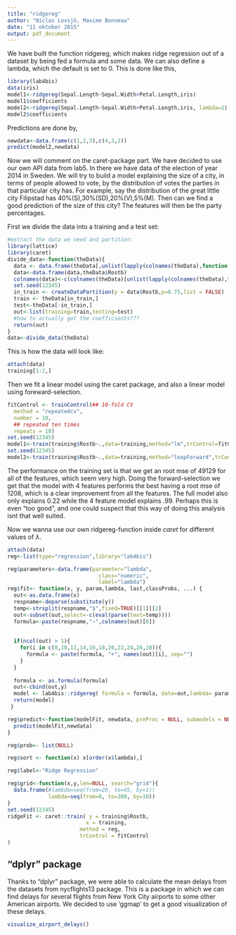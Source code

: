 ```yaml
---
title: "ridgereg"
author: "Niclas Lovsjö, Maxime Bonneau"
date: "11 oktober 2015"
output: pdf_document
---
```


We have built the function ridgereg, which makes ridge regression out of a dataset by being fed a formula and some data. We can also define a lambda, which the default is set to 0. This is done like this,

```r
library(lab4bis)
data(iris)
model1<-ridgereg(Sepal.Length~Sepal.Width+Petal.Length,iris)
model1$coefficients
model2<-ridgereg(Sepal.Length~Sepal.Width+Petal.Length,iris, lambda=2)
model2$coefficients
```
  
Predictions are done by,
  
```r
newdata<-data.frame(c(1,2,3),c(4,3,2))
predict(model2,newdata)
```


Now we will comment on the caret-package part. We have decided to use our own API data from lab5. In there we have data of the election of year 2014 in Sweden. We will try to build a model explaining the size of a city, in terms of people allowed to vote, by the distribution of votes the parties in that particular city has. For example, say the distribution of the great little city Filipstad has 40%(S),30%(SD),20%(V),5%(M). Then can we find a good prediction of the size of this city? The features will then be the party percentages.  
  
First we divide the data into a training and a test set:
```r
#extract the data we need and partition:
library(lattice)
library(caret)
divide_data<-function(theData){
  data <- data.frame(theData[,unlist(lapply(colnames(theData),function(y) substr(y,start=nchar(y)-2,stop=nchar(y))))=="tal"])
  data<-data.frame(data,theData$Rostb)
  colnames(data)<-c(colnames(theData)[unlist(lapply(colnames(theData),function(y) substr(y,start=nchar(y)-2,stop=nchar(y))))=="tal"],"Rostb")
  set.seed(12345)
  in_train <- createDataPartition(y = data$Rostb,p=0.75,list = FALSE)
  train <- theData[in_train,]
  test<-theData[-in_train,]
  out<-list(training=train,testing=test)
  #how to actually get the coefficients???
  return(out)
}
data<-divide_data(theData)
```
  
This is how the data will look like:
```r
attach(data)
training[1:2,]
```
  
Then we fit a linear model using the caret package, and also a linear model using foreward-selection.  
  
```r
fitControl <- trainControl(## 10-fold CV
  method = "repeatedcv",
  number = 10,
  ## repeated ten times
  repeats = 10)
set.seed(12345)
model1<-train(training$Rostb~.,data=training,method="lm",trControl=fitControl)
set.seed(12345)
model2<-train(training$Rostb~.,data=training,method="leapForward",trControl=fitControl)
```
  
The performance on the training set is that we get an root mse of 49129 for all of the features, which seem very high. Doing the forward-selection we get that the model with 4 features performs the best having a root mse of 1208, which is a clear improvement from all the features. The full model also only explains 0.22 while the 4 feature model explains .99. Perhaps this is even "too good", and one could suspect that this way of doing this analysis isnt that well suited. 
  
Now we wanna use our own ridgereg-function inside $\textit{caret}$ for different values of $\lambda$.  
  
```r
attach(data)
reg<-list(type="regression",library="lab4bis")

reg$parameters<-data.frame(parameter="lambda",
                             class="numeric",
                             label="lambda")
reg$fit<- function(x, y, param,lambda, last,classProbs, ...) {
  out<-as.data.frame(x)
  respname<-deparse(substitute(y))
  temp<-strsplit(respname,"$",fixed=TRUE)[[1]][2]
  out<-subset(out,select=-c(eval(parse(text=temp))))
  formula<-paste(respname,"~",colnames(out)[6])
  
  
  if(ncol(out) > 1){
    for(i in c(8,10,12,14,16,18,20,22,24,26,28)){
      formula <- paste(formula, "+", names(out)[i], sep="")
    }
  }
  
  formula <- as.formula(formula)
  out<-cbind(out,y)
  model <- lab4bis::ridgereg( formula = formula, data=out,lambda= param$lambda)
  return(model)
 }

reg$predict<-function(modelFit, newdata, preProc = NULL, submodels = NULL){
  predict(modelFit,newdata)
}

reg$prob<- list(NULL)

reg$sort <- function(x) x[order(x$lambda),]

reg$label<-"Ridge Regression"

reg$grid<-function(x,y,len=NULL, search="grid"){
  data.frame(#lambda=seq(from=20, to=45, by=1))
             lambda=seq(from=0, to=200, by=10))
}
set.seed(12345)
ridgeFit <- caret::train( y = training$Rostb,
                         x = training,
                       method = reg,
                       trControl = fitControl
)
```

## "dplyr" package

Thanks to "dplyr" package, we were able to calculate the mean delays from the datasets from nycflights13 package.
This is a package in which we can find delays for several flights from New York City airports to some other American airports. We decided to use 'ggmap' to get a good visualization of these delays.

```r
visualize_airport_delays()
```

